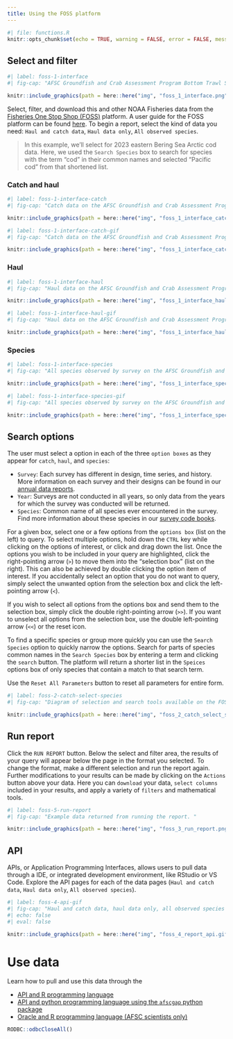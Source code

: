 ```yaml
---
title: Using the FOSS platform
---
```


```r
#| file: functions.R
knitr::opts_chunk$set(echo = TRUE, warning = FALSE, error = FALSE, message = FALSE, eval = TRUE, comment = FALSE)
```

## Select and filter

```r
#| label: foss-1-interface
#| fig-cap: "AFSC Groundfish and Crab Assessment Program Bottom Trawl Survey data interface on the Fisheries One Stop Shop platform. "

knitr::include_graphics(path = here::here("img", "foss_1_interface.png"))
```

Select, filter, and download this and other NOAA Fisheries data from the [Fisheries One Stop Shop (FOSS)](`r link_foss `) platform. A user guide for the FOSS platform can be found [here](https://www.fisheries.noaa.gov/foss/f?p=215:7:7542600605674:::::). To begin a report, select the kind of data you need: `Haul and catch data`, `Haul data only`, `All observed species`. 

> In this example, we'll select for 2023 eastern Bering Sea Arctic cod data. Here, we used the `Search Species` box to search for species with the term "cod" in their common names and selected "Pacific cod" from that shortened list. 

### Catch and haul

```r
#| label: foss-1-interface-catch
#| fig-cap: "Catch data on the AFSC Groundfish and Crab Assessment Program Bottom Trawl Survey data interface on the Fisheries One Stop Shop platform. "

knitr::include_graphics(path = here::here("img", "foss_1_interface_catch.png"), )
```

```r
#| label: foss-1-interface-catch-gif
#| fig-cap: "Catch data on the AFSC Groundfish and Crab Assessment Program Bottom Trawl Survey data interface on the Fisheries One Stop Shop platform. "

knitr::include_graphics(path = here::here("img", "foss_1_interface_catch.gif"))
```

### Haul

```r
#| label: foss-1-interface-haul
#| fig-cap: "Haul data on the AFSC Groundfish and Crab Assessment Program Bottom Trawl Survey data interface on the Fisheries One Stop Shop platform. "

knitr::include_graphics(path = here::here("img", "foss_1_interface_haul.png"))
```

```r
#| label: foss-1-interface-haul-gif
#| fig-cap: "Haul data on the AFSC Groundfish and Crab Assessment Program Bottom Trawl Survey data interface on the Fisheries One Stop Shop platform. "

knitr::include_graphics(path = here::here("img", "foss_1_interface_haul.gif"))
```

### Species

```r
#| label: foss-1-interface-species
#| fig-cap: "All species observed by survey on the AFSC Groundfish and Crab Assessment Program Bottom Trawl Survey data interface on the Fisheries One Stop Shop platform. "

knitr::include_graphics(path = here::here("img", "foss_1_interface_species.png"))
```

```r
#| label: foss-1-interface-species-gif
#| fig-cap: "All species observed by survey on the AFSC Groundfish and Crab Assessment Program Bottom Trawl Survey data interface on the Fisheries One Stop Shop platform. "

knitr::include_graphics(path = here::here("img", "foss_1_interface_species.gif"))
```

## Search options

The user must select a option in each of the three `option boxes` as they appear for `catch`, `haul`, and `species`: 

 - `Survey`: Each survey has different in design, time series, and history. More information on each survey and their designs can be found in our [annual data reports](https://www.fisheries.noaa.gov/alaska/science-data/groundfish-assessment-program-bottom-trawl-surveys#data-products).
 - `Year`: Surveys are not conducted in all years, so only data from the years for which the survey was conducted will be returned.
 - `Species`: Common name of all species ever encountered in the survey. Find more information about these species in our [survey code books](`r link_code_books`).
 
For a given box, select one or a few options from the `options box` (list on the left) to query. To select multiple options, hold down the `CTRL` key while clicking on the options of interest, or click and drag down the list. Once the options you wish to be included in your query are highlighted, click the right-pointing arrow (`>`) to move them into the "selection box" (list on the right). This can also be achieved by double clicking the option item of interest. If you accidentally select an option that you do not want to query, simply select the unwanted option from the selection box and click the left-pointing arrow (`<`). 

If you wish to select all options from the options box and send them to the selection box, simply click the double right-pointing arrow (`>>`). If you want to unselect all options from the selection box, use the double left-pointing arrow (`<<`) or the reset icon. 

To find a specific species or group more quickly you can use the `Search Species` option to quickly narrow the options. Search for parts of species common names in the `Search Species` box by entering a term and clicking the `search` button. The platform will return a shorter list in the `Speices` options box of only species that contain a match to that search term. 

Use the `Reset All Parameters` button to reset all parameters for entire form. 

```r
#| label: foss-2-catch-select-species
#| fig-cap: "Diagram of selection and search tools available on the FOSS platfrom. "

knitr::include_graphics(path = here::here("img", "foss_2_catch_select_species.png"))
```

## Run report

Click the `RUN REPORT` button. Below the select and filter area, the results of your query will appear below the page in the format you selected. To change the format, make a different selection and run the report again. Further modifications to your results can be made by clicking on the `Actions` button above your data. Here you can `download` your data, `select columns` included in your results, and apply a variety of `filters` and mathematical tools. 

```r
#| label: foss-5-run-report
#| fig-cap: "Example data returned from running the report. "

knitr::include_graphics(path = here::here("img", "foss_3_run_report.png"))
```

## API 

APIs, or Application Programming Interfaces, allows users to pull data through a IDE, or integrated development environment, like RStudio or VS Code. Explore the API pages for each of the data pages (`Haul and catch data`, `Haul data only`, `All observed species`). 

```r
#| label: foss-4-api-gif
#| fig-cap: "Haul and catch data, haul data only, all observed species API pages. "
#| echo: false
#| eval: false

knitr::include_graphics(path = here::here("img", "foss_4_report_api.gif"))
```

# Use data

Learn how to pull and use this data through the 

- [API and R programming language](https://afsc-gap-products.github.io/gap_products/content/foss-api-r.html)
- [API and python programming language using the `afscgap` python package](https://afsc-gap-products.github.io/gap_products/content/foss-api-py.html)
- [Oracle and R programming language (AFSC scientists only)](https://afsc-gap-products.github.io/gap_products/content/foss-oracle-r.html)

```r
RODBC::odbcCloseAll()
```
